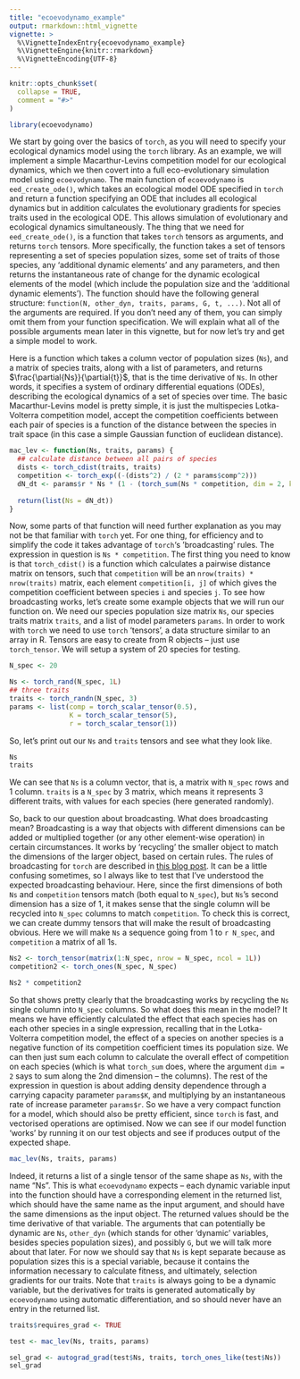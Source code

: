```yaml
---
title: "ecoevodynamo_example"
output: rmarkdown::html_vignette
vignette: >
  %\VignetteIndexEntry{ecoevodynamo_example}
  %\VignetteEngine{knitr::rmarkdown}
  %\VignetteEncoding{UTF-8}
---
```


```r
knitr::opts_chunk$set(
  collapse = TRUE,
  comment = "#>"
)
```

```r
library(ecoevodynamo)
```

We start by going over the basics of `torch`, as you will need to specify your ecological dynamics model using the `torch` library. As an example, we will implement a simple Macarthur-Levins competition model for our ecological dynamics, which we then covert into a full eco-evolutionary simulation model using `ecoevodynamo`. The main function of `ecoevodynamo` is `eed_create_ode()`, which takes an ecological model ODE specified in `torch` and return a function specifying an ODE that includes all ecological dynamics but in addition calculates the evolutionary gradients for species traits used in the ecological ODE. This allows simulation of evolutionary and ecological dynamics simultaneously.
The thing that we need for `eed_create_ode()`, is a function that takes `torch` tensors as arguments, and returns `torch` tensors. More specifically, the function takes a set of tensors representing a set of species population sizes, some set of traits of those species, any 'additional dynamic elements' and any parameters, and then returns the instantaneous rate of change for the dynamic ecological elements of the model (which include the population size and the 'additional dynamic elements'). The function should have the following general structure: `function(N, other_dyn, traits, params, G, t, ...)`. Not all of the arguments are required. If you don't need any of them, you can simply omit them from your function specification. We will explain what all of the possible arguments mean later in this vignette, but for now let's try and get a simple model to work.

Here is a function which takes a column vector of population sizes (`Ns`), and a matrix of species traits, along with a list of parameters, and returns $\frac{\partial{Ns}}{\partial{t}}$, that is the time derivative of `Ns`. In other words, it specifies a system of ordinary differential equations (ODEs), describing the ecological dynamics of a set of species over time. The basic Macarthur-Levins model is pretty simple, it is just the multispecies Lotka-Volterra competition model, accept the competition coefficients between each pair of species is a function of the distance between the species in trait space (in this case a simple Gaussian function of euclidean distance).

```r
mac_lev <- function(Ns, traits, params) {
  ## calculate distance between all pairs of species
  dists <- torch_cdist(traits, traits)
  competition <- torch_exp((-(dists^2) / (2 * params$comp^2)))
  dN_dt <- params$r * Ns * (1 - (torch_sum(Ns * competition, dim = 2, keepdim = TRUE) / params$K))
  
  return(list(Ns = dN_dt))
}
```

Now, some parts of that function will need further explanation as you may not be that familiar with `torch` yet. For one thing, for efficiency and to simplify the code it takes advantage of `torch`'s 'broadcasting' rules. The expression in question is `Ns * competition`. The first thing you need to know is that `torch_cdist()` is a function which calculates a pairwise distance matrix on tensors, such that `competition` will be an `nrow(traits) * nrow(traits)` matrix, each element `competition[i, j]` of which gives the competition coefficient between species `i` and species `j`. To see how broadcasting works, let's create some example objects that we will run our function on. We need our species population size matrix `Ns`, our species traits matrix `traits`, and a list of model parameters `params`. In order to work with `torch` we need to use `torch` 'tensors', a data structure similar to an array in R. Tensors are easy to create from R objects -- just use `torch_tensor`. We will setup a system of 20 species for testing.

```r
N_spec <- 20

Ns <- torch_rand(N_spec, 1L)
## three traits
traits <- torch_randn(N_spec, 3)
params <- list(comp = torch_scalar_tensor(0.5),
               K = torch_scalar_tensor(5),
               r = torch_scalar_tensor(1))
```

So, let's print out our `Ns` and `traits` tensors and see what they look like.

```r
Ns
traits
```

We can see that `Ns` is a column vector, that is, a matrix with `N_spec` rows and 1 column. `traits` is a `N_spec` by 3 matrix, which means it represents 3 different traits, with values for each species (here generated randomly). 

So, back to our question about broadcasting. What does broadcasting mean? Broadcasting is a way that objects with different dimensions can be added or multiplied together (or any other element-wise operation) in certain circumstances. It works by 'recycling' the smaller object to match the dimensions of the larger object, based on certain rules. The rules of broadcasting for `torch` are described in [this blog post](https://blogs.rstudio.com/ai/posts/2020-10-01-torch-network-from-scratch/#broadcasting). It can be a little confusing sometimes, so I always like to test that I've understood the expected broadcasting behaviour. Here, since the first dimensions of both `Ns` and `competition` tensors match (both equal to `N_spec`), but `Ns`'s second dimension has a size of 1, it makes sense that the single column will be recycled into `N_spec` columns to match `competition`. To check this is correct, we can create dummy tensors that will make the result of broadcasting obvious. Here we will make `Ns` a sequence going from 1 to `r N_spec`, and `competition` a matrix of all 1s.

```r

Ns2 <- torch_tensor(matrix(1:N_spec, nrow = N_spec, ncol = 1L))
competition2 <- torch_ones(N_spec, N_spec)

Ns2 * competition2

```

So that shows pretty clearly that the broadcasting works by recycling the `Ns` single column into `N_spec` columns. So what does this mean in the model? It means we have efficiently calculated the effect that each species has on each other species in a single expression, recalling that in the Lotka-Volterra competition model, the effect of a species on another species is a negative function of its competition coefficient times its population size. We can then just sum each column to calculate the overall effect of competition on each species (which is what `torch_sum` does, where the argument `dim = 2` says to sum along the 2nd dimension -- the columns). The rest of the expression in question is about adding density dependence through a carrying capacity parameter `params$K`, and multiplying by an instantaneous rate of increase parameter `params$r`. So we have a very compact function for a model, which should also be pretty efficient, since `torch` is fast, and vectorised operations are optimised. Now we can see if our model function 'works' by running it on our test objects and see if produces output of the expected shape.

```r
mac_lev(Ns, traits, params)
```

Indeed, it returns a list of a single tensor of the same shape as `Ns`, with the name "Ns". This is what `ecoevodynamo` expects -- each dynamic variable input into the function should have a corresponding element in the returned list, which should have the same name as the input argument, and should have the same dimensions as the input object. The returned values should be the time derivative of that variable. The arguments that can potentially be dynamic are `Ns`, `other_dyn` (which stands for other 'dynamic' variables, besides species population sizes), and possibly `G`, but we will talk more about that later. For now we should say that `Ns` is kept separate because as population sizes this is a special variable, because it contains the information necessary to calculate fitness, and ultimately, selection gradients for our traits. Note that `traits` is always going to be a dynamic variable, but the derivatives for traits is generated automatically by `ecoevodynamo` using automatic differentiation, and so should never have an entry in the returned list.


```r
traits$requires_grad <- TRUE

test <- mac_lev(Ns, traits, params)

sel_grad <- autograd_grad(test$Ns, traits, torch_ones_like(test$Ns))
sel_grad
```







